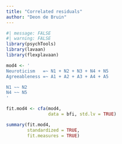 ```yaml
---
title: "Correlated residuals"
author: "Deon de Bruin"
---
```


```r
#| message: FALSE
#| warning: FALSE
library(psychTools)
library(lavaan)
library(flexplavaan)

mod4 <- '
Neuroticism   =~ N1 + N2 + N3 + N4 + N5
Agreeableness =~ A1 + A2 + A3 + A4 + A5

N1 ~~ N2
N4 ~~ N5
'

fit.mod4 <- cfa(mod4, 
                data = bfi, std.lv = TRUE)

summary(fit.mod4, 
        standardized = TRUE, 
        fit.measures = TRUE)
```
